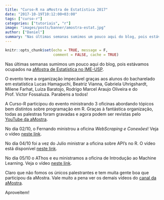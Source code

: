 ```yaml
---
title: "Curso-R na aMostra de Estatística 2017"
date: "2017-10-19T10:12:00+03:00"
tags: ["curso-r"]
categories: ["tutoriais", "r"]
image: "images/posts/banner/amostra-estat.jpg"
author: ["Daniel"]
summary: "Nas últimas semanas sumimos um pouco aqui do blog, pois estávamos ocupados na aMostra de Estatística no IME-USP. Veja neste post o que apresentamos."
---
```


```r
knitr::opts_chunk$set(echo = TRUE, message = F, 
                      comment = FALSE, cache = TRUE)
```

Nas últimas semanas sumimos um pouco aqui do blog, pois estávamos ocupados na 
[aMostra de Estatística no IME-USP](https://www.ime.usp.br/~amostra/). 

O evento teve a organização impecável graças aos alunos do bacharelado em estatística
Lucas Hamaguchi, Beatriz Vianna, Gabriela Uhrigshardt, Milene Farhat, Luíza Baratojo, 
Rodrigo Marcel Araujo Oliveira e do Prof. Victor Fossaluza. Parabens a todos!

A Curso-R participou do evento ministrando 3 oficinas abordando tópicos bem 
distintos sobre programação em R. Graças à fantástica organização, todas as 
palestras foram gravadas e agora podem ser revistas pelo [YouTube da aMostra](https://www.youtube.com/channel/UCargFh7dj6ZtDcCNlw30F-w/videos).

No dia 02/10, o Fernando ministrou a oficina *WebScraping e Conexões*!
Veja o vídeo [neste link](https://youtu.be/f8eFBCqIUWY).

No dia 04/10 foi a vez do Julio ministrar a oficina sobre API's no R.
O vídeo está disponível [neste link](https://youtu.be/A5Um70QBwMk).

No dia 05/10 o AThos e eu ministramos a oficina de Introdução ao Machine Learning.
Veja o vídeo [neste link](https://youtu.be/xa1-m0BB8dE).

Claro que não fomos os únicos palestrantes e tem muita gente boa que participou 
da aMostra. Vale muito a pena ver os demais vídeos do [canal da aMostra](https://www.youtube.com/channel/UCargFh7dj6ZtDcCNlw30F-w/videos).

Aproveitem!

